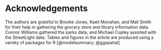 # Acknowledgements {-}

The authors are grateful to Brooke Jones, Kaeli Monahan, and
Mali Smith for their help in gathering the grocery store and library information data.
Connor Williams gathered the parks data, and Michael Copley assisted with the
StreetLight data. Tables and figures in the article are produced using a variety
of packages for R [@modelsummary; @ggspatial]
